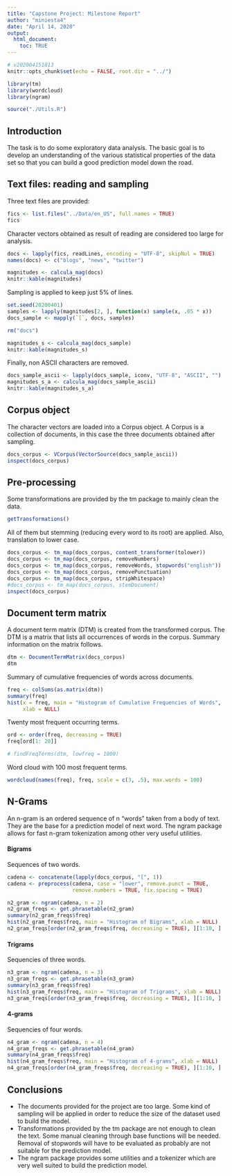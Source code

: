 ```yaml
---
title: "Capstone Project: Milestone Report"
author: "miniesta4"
date: "April 14, 2020"
output: 
  html_document:
    toc: TRUE
---
```


```r
# v202004151813
knitr::opts_chunk$set(echo = FALSE, root.dir = "../")

library(tm)
library(wordcloud)
library(ngram)

source("./Utils.R")
```

## Introduction

The task is to do some exploratory data analysis. The basic goal is to develop 
an understanding of the various statistical properties of the data set so that
you can build a good prediction model down the road.

## Text files: reading and sampling

Three text files are provided:

```r
fics <- list.files("../Data/en_US", full.names = TRUE)
fics
```

Character vectors obtained as result of reading are considered too large for
analysis.

```r
docs <- lapply(fics, readLines, encoding = "UTF-8", skipNul = TRUE)
names(docs) <- c("blogs", "news", "twitter")

magnitudes <- calcula_mag(docs)
knitr::kable(magnitudes)

```

Sampling is applied to keep just 5% of lines.

```r
set.seed(20200401)
samples <- lapply(magnitudes[2, ], function(x) sample(x, .05 * x))
docs_sample <- mapply(`[`, docs, samples)

rm("docs")

magnitudes_s <- calcula_mag(docs_sample)
knitr::kable(magnitudes_s)

```

Finally, non ASCII characters are removed.

```r

docs_sample_ascii <- lapply(docs_sample, iconv, "UTF-8", "ASCII", "")
magnitudes_s_a <- calcula_mag(docs_sample_ascii)
knitr::kable(magnitudes_s_a)

```

## Corpus object

The character vectors are loaded into a Corpus object. A Corpus is a collection 
of documents, in this case the three documents obtained after sampling.

```r
docs_corpus <- VCorpus(VectorSource(docs_sample_ascii))
inspect(docs_corpus)

```

## Pre-processing

Some transformations are provided by the tm package to mainly clean the data.

```r
getTransformations()

```

All of them but stemming (reducing every word to its root) are applied. 
Also, translation to lower case.

```r
docs_corpus <- tm_map(docs_corpus, content_transformer(tolower))
docs_corpus <- tm_map(docs_corpus, removeNumbers)
docs_corpus <- tm_map(docs_corpus, removeWords, stopwords("english"))
docs_corpus <- tm_map(docs_corpus, removePunctuation)
docs_corpus <- tm_map(docs_corpus, stripWhitespace)
#docs_corpus <- tm_map(docs_corpus, stemDocument)
inspect(docs_corpus)

```

## Document term matrix

A document term matrix (DTM) is created from the transformed corpus. The DTM is
a matrix that lists all occurrences of words in the corpus. Summary information
on the matrix follows.

```r
dtm <- DocumentTermMatrix(docs_corpus)
dtm
```

Summary of cumulative frequencies of words across documents.

```r
freq <- colSums(as.matrix(dtm))
summary(freq)
hist(x = freq, main = "Histogram of Cumulative Frequencies of Words", 
     xlab = NULL)
```

Twenty most frequent occurring terms.

```r
ord <- order(freq, decreasing = TRUE)
freq[ord[1: 20]]
```

```r
# findFreqTerms(dtm, lowfreq = 1000)
```

Word cloud with 100 most frequent terms.

```r
wordcloud(names(freq), freq, scale = c(3, .5), max.words = 100)
```

## N-Grams

An n-gram is an ordered sequence of n “words” taken from a body of text. 
They are the base for a prediction model of next word. 
The ngram package allows for fast n-gram tokenization among other very useful utilities.

#### Bigrams

Sequences of two words.

```r
cadena <- concatenate(lapply(docs_corpus, "[", 1))
cadena <- preprocess(cadena, case = "lower", remove.punct = TRUE, 
                     remove.numbers = TRUE, fix.spacing = TRUE)

n2_gram <- ngram(cadena, n = 2)
n2_gram_freqs <- get.phrasetable(n2_gram)
summary(n2_gram_freqs$freq)
hist(n2_gram_freqs$freq, main = "Histogram of Bigrams", xlab = NULL)
n2_gram_freqs[order(n2_gram_freqs$freq, decreasing = TRUE), ][1:10, ]
```

#### Trigrams

Sequencies of three words.

```r
n3_gram <- ngram(cadena, n = 3)
n3_gram_freqs <- get.phrasetable(n3_gram)
summary(n3_gram_freqs$freq)
hist(n3_gram_freqs$freq, main = "Histogram of Trigrams", xlab = NULL)
n3_gram_freqs[order(n3_gram_freqs$freq, decreasing = TRUE), ][1:10, ]
```


#### 4-grams

Sequencies of four words.

```r
n4_gram <- ngram(cadena, n = 4)
n4_gram_freqs <- get.phrasetable(n4_gram)
summary(n4_gram_freqs$freq)
hist(n4_gram_freqs$freq, main = "Histogram of 4-grams", xlab = NULL)
n4_gram_freqs[order(n4_gram_freqs$freq, decreasing = TRUE), ][1:10, ]
```

## Conclusions

* The documents provided for the project are too large. Some kind of sampling
will be applied in order to reduce the size of the dataset used to build the model.
* Transformations provided by the tm package are not enough to clean the text. 
Some manual cleaning through base functions will be needed. Removal of stopwords
will have to be evaluated as probably are not suitable for the prediction model.
* The ngram package provides some utilities and a tokenizer which are very well
suited to build the prediction model.
